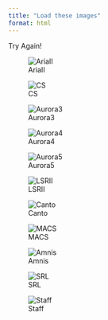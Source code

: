 ```yaml
---
title: "Load these images"
format: html
---
```


Try Again!

![AriaII](AriaII.jpg)

![CS](CS.jpg)

![Aurora3](Aurora3.jpg)

![Aurora4](Aurora4.jpg)

![Aurora5](Aurora5.jpg)

![LSRII](LSRII.jpg)

![Canto](Canto.jpg)

![MACS](MACS.jpg)

![Amnis](Amnis.jpg)

![SRL](SRL_Logo.png)

![Staff](Staff.jpg)